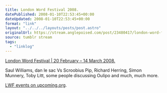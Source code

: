 ```yaml
---
title: London Word Festival 2008.
datePublished: 2008-01-10T22:53:45+00:00
dateUpdated: 2008-01-10T22:53:45+00:00
format: "link"
layout: "../../../layouts/posts/post.astro"
originalUrl: https://stream.anglepoised.com/post/23480417/london-word-festival-20-february-14-march
source: tumblr stream
tags:
  - "linklog"
---
```


[London Word Festival | 20 February &#8211; 14 March 2008.][1]

Saul Williams, dan le sac Vs Scroobius Pip, Richard Herring, Simon Munnery, Toby Litt, some people discussing Oulipo and much, much more.

[LWF events on upcoming.org](http://upcoming.yahoo.com/tag/londonwordfestival/).

[1]: http://www.londonwordfestival.com/
